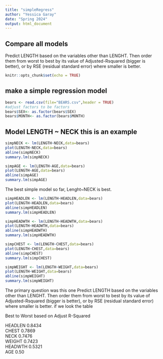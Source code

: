 ```yaml
---
title: "simpleRegress"
author: "Yessica Garay"
date: "Spring 2024"
output: html_document
---
```

## Compare all models
Predict LENGTH based on the variables other than LENGHT. Then order them from worst to best by its value of Adjusted-Rsquared (bigger is better), or by RSE (residual standard error) where smaller is better. 

```r
knitr::opts_chunk$set(echo = TRUE)
```

## make a simple regression model

```r
bears <- read.csv(file="BEARS.csv",header = TRUE)
#adjust factors to be factors
bears$SEX<- as.factor(bears$SEX)
bears$MONTH<- as.factor(bears$MONTH)
```

## Model LENGTH ~ NECK  this is an example  

```r
simpNECK <- lm(LENGTH~NECK,data=bears)
plot(LENGTH~NECK,data=bears)
abline(simpNECK)
summary.lm(simpNECK)
```

```r
simpAGE <- lm(LENGTH~AGE,data=bears)
plot(LENGTH~AGE,data=bears)
abline(simpAGE)
summary.lm(simpAGE)
```



The best simple model so far, Lenght~NECK is best.


```r
simpHEADLEN <- lm(LENGTH~HEADLEN,data=bears)
plot(LENGTH~HEADLEN,data=bears)
abline(simpHEADLEN)
summary.lm(simpHEADLEN)
```



```r
simpHEADWTH <- lm(LENGTH~HEADWTH,data=bears)
plot(LENGTH~HEADWTH,data=bears)
abline(simpHEADWTH)
summary.lm(simpHEADWTH)
```



```r
simpCHEST <- lm(LENGTH~CHEST,data=bears)
plot(LENGTH~CHEST,data=bears)
abline(simpCHEST)
summary.lm(simpCHEST)
```



```r
simpWEIGHT <- lm(LENGTH~WEIGHT,data=bears)
plot(LENGTH~WEIGHT,data=bears)
abline(simpWEIGHT)
summary.lm(simpWEIGHT)
```

The primary question was this one
Predict LENGTH based on the variables other than LENGHT. Then order them from worst to best by its value of Adjusted-Rsquared (bigger is better), or by RSE (residual standard error) where smaller is better. if we look the table

Best to Worst based on Adjust R-Squared

HEADLEN 0.8434  
CHEST 0.7869  
NECK 0.7476  
WEIGHT 0.7423  
HEADWTH 0.5321  
AGE 0.50  
